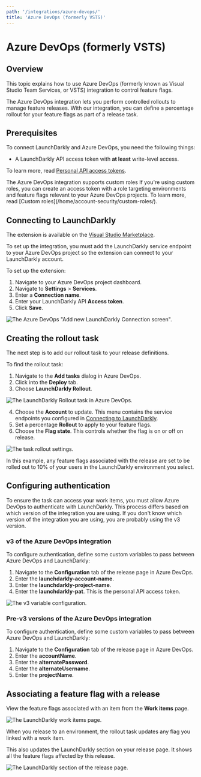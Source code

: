 ```yaml
---
path: '/integrations/azure-devops/'
title: 'Azure DevOps (formerly VSTS)'
---
```


# Azure DevOps (formerly VSTS)

<Metadata timeToRead={props.timeToRead} lastModifiedDateFormatted={props.lastModifiedDateFormatted} />

## Overview

This topic explains how to use Azure DevOps (formerly known as Visual Studio Team Services, or VSTS) integration to control feature flags.

The Azure DevOps integration lets you perform controlled rollouts to manage feature releases. With our integration, you can define a percentage rollout for your feature flags as part of a release task.

## Prerequisites

To connect LaunchDarkly and Azure DevOps, you need the following things:

- A LaunchDarkly API access token with **at least** write-level access.

To learn more, read [Personal API access tokens](./api-access-tokens).

<Callout intent="info">
  <CalloutTitle>The Azure DevOps integration supports custom roles</CalloutTitle>
  <CalloutDescription>
    If you're using custom roles, you can create an access token with a role targeting environments and feature flags
    relevant to your Azure DevOps projects. To learn more, read [Custom roles](/home/account-security/custom-roles/).
  </CalloutDescription>
</Callout>

## <a name="connecting-to-launchdarkly"></a>Connecting to LaunchDarkly

The extension is available on the [Visual Studio Marketplace](https://marketplace.visualstudio.com/items?itemName=launchdarkly.launchdarkly-extension).

To set up the integration, you must add the LaunchDarkly service endpoint to your Azure DevOps project so the extension can connect to your LaunchDarkly account.

To set up the extension:

1. Navigate to your Azure DevOps project dashboard.
2. Navigate to **Settings** > **Services**.
3. Enter a **Connection name**.
4. Enter your LaunchDarkly API **Access token**.
5. Click **Save**.

![The Azure DevOps "Add new LaunchDarkly Connection screen".](../images/azuredevops-add-connection.png)

## Creating the rollout task

The next step is to add our rollout task to your release definitions.

To find the rollout task:

1. Navigate to the **Add tasks** dialog in Azure DevOps.
2. Click into the **Deploy** tab.
3. Choose **LaunchDarkly Rollout**.

![The LaunchDarkly Rollout task in Azure DevOps.](../images/azuredevops-ld-rollout.png)

4. Choose the **Account** to update. This menu contains the service endpoints you configured in [Connecting to LaunchDarkly](#connecting-to-launchdarkly).
5. Set a percentage **Rollout** to apply to your feature flags.
6. Choose the **Flag state**. This controls whether the flag is on or off on release.

![The task rollout settings.](../images/azuredevops-controlled-rollout.png)

In this example, any feature flags associated with the release are set to be rolled out to 10% of your users in the LaunchDarkly environment you select.

## Configuring authentication

To ensure the task can access your work items, you must allow Azure DevOps to authenticate with LaunchDarkly. This process differs based on which version of the integration you are using. If you don't know which version of the integration you are using, you are probably using the v3 version.

### v3 of the Azure DevOps integration

To configure authentication, define some custom variables to pass between Azure DevOps and LaunchDarkly:

1. Navigate to the **Configuration** tab of the release page in Azure DevOps.
2. Enter the **launchdarkly-account-name**.
3. Enter the **launchdarkly-project-name**.
4. Enter the **launchdarkly-pat**. This is the personal API access token.

![The v3 variable configuration.](../images/azuredevops-variables.png)

### Pre-v3 versions of the Azure DevOps integration

To configure authentication, define some custom variables to pass between Azure DevOps and LaunchDarkly:

1. Navigate to the **Configuration** tab of the release page in Azure DevOps.
2. Enter the **accountName**.
3. Enter the **alternatePassword**.
4. Enter the **alternateUsername**.
5. Enter the **projectName**.

## Associating a feature flag with a release

View the feature flags associated with an item from the **Work items** page.

![The LaunchDarkly work items page.](../images/azuredevops-ld-work-items.png)

When you release to an environment, the rollout task updates any flag you linked with a work item.

This also updates the LaunchDarkly section on your release page. It shows all the feature flags affected by this release.

![The LaunchDarkly section of the release page.](../images/azuredevops-ld-release-page.png)

